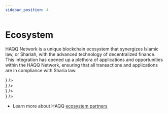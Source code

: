 ```yaml
---
sidebar_position: 4
---
```



# Ecosystem

HAQQ Network is a unique blockchain ecosystem that synergizes Islamic law, or Shariah, with the advanced technology
of decentralized finance. This integration has opened up a plethora of applications and opportunities within the HAQQ Network,
ensuring that all transactions and applications are in compliance with Sharia law.

<div className="flex flex-col gap-[30px]">
    <div className="grid grid-cols-1 md:grid-cols-2 gap-[20px] md:gap-[40px]">
        <div>
            <Link
                to={`/learn/ecosystem/wallet`}
                className="hover:no-underline hover:text-inherit"
            >
                <SmallCard
                    title="HAQQ Wallet"
                    description="Find out how to use the official HAQQ Wallet application to interact within the Haqq Network."
                    icon={<IntroducionIcon />}
                />
            </Link>
        </div>
        <div>
            <Link
                to={`/learn/ecosystem/shell`}
                className="hover:no-underline hover:text-inherit"
            >
                <SmallCard
                    title="Shell"
                    description="Experience the primary application (dApp) to get engaged in HAQQ Network governance."
                    icon={<IntroducionIcon />}
                />
            </Link>
        </div>
    </div>
    <div className="grid grid-cols-1 md:grid-cols-2 gap-[20px] md:gap-[40px]">
        <div>
            <Link
                to={`/learn/ecosystem/evergreen`}
                className="hover:no-underline hover:text-inherit"
            >
                <SmallCard
                    title="Evergreen DAO"
                    description="Learn how Evergreen DAO also may fund activities necessary for the Haqq network operations and development."
                    icon={<BasicsIcon />}
                />
            </Link>
        </div>
        <div>
            <Link
                to={`/learn/ecosystem/shariah`}
                className="no-underline hover:no-underline hover:text-inherit"
            >
                <SmallCard
                    title="Shariah Oracle"
                    description="Discover the detailed information about ethical protection mechanism of HAQQ Network"
                    className="max-[640px]:border-b-0"
                    icon={<CoreConceptsIcon />}
                />
            </Link>
        </div>
    </div>
</div>

- Learn more about HAQQ [ecosystem partners](https://haqq.network/ecosystem)
